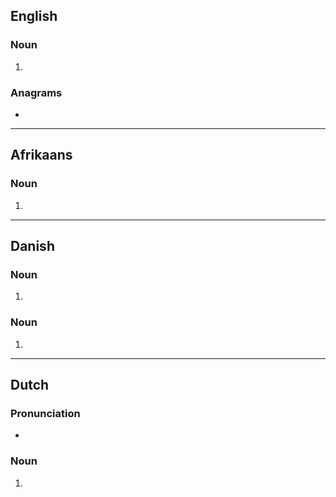 {{also|Ankers}}
==English==

===Noun===
{{head|en|noun form}}

# {{plural of|anker|lang=en}}

===Anagrams===
* {{anagrams|en|a=aeknrs|Askren|Karnes|Kasner|Kearns|nakers|rankes}}

----

==Afrikaans==

===Noun===
{{head|af|noun plural form}}

# {{plural of|anker|lang=af}}

----

==Danish==

===Noun===
{{head|da|noun form|g=n}}

# {{inflection of|da|anker||indef|gen|s}}

===Noun===
{{head|da|noun form|head=ankes|g=c}}

# {{inflection of|da|anke||indef|gen|p}}

----

==Dutch==

===Pronunciation===
* {{audio|Nl-ankers.ogg|Audio|lang=nl}}

===Noun===
{{head|nl|noun plural form}}

# {{nl-noun form of|pl|anker}}